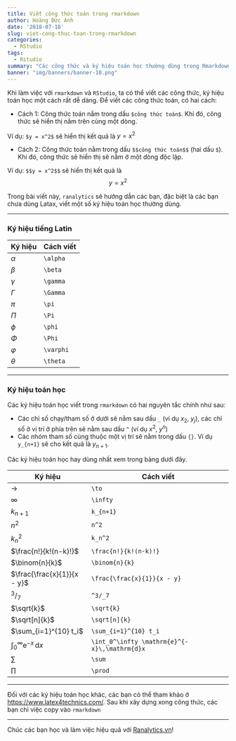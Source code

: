 ```yaml
---
title: Viết công thức toán trong rmarkdown
author: Hoàng Đức Anh
date: '2018-07-18'
slug: viet-cong-thuc-toan-trong-rmarkdown
categories:
  - RStudio
tags:
  - Rstudio
summary: "Các công thức và ký hiệu toán học thường dùng trong Rmarkdown"
banner: "img/banners/banner-10.png"
---
```


Khi làm việc với `rmarkdown` và `RStudio`, ta có thể viết các công thức, ký hiệu toán học một cách rất dễ dàng. Để viết các công thức toán, có hai cách:

- Cách 1: Công thức toán nằm trong dấu `$công thức toán$`. Khi đó, công thức sẽ hiển thị nằm trên cùng một dòng.

Ví dụ: `$y = x^2$` sẽ hiển thị kết quả là $y = x^2$

- Cách 2: Công thức toán nằm trong dấu `$$công thức toán$$` (hai dấu `$`). Khi đó, công thức sẽ hiển thị sẽ nằm ở một dòng độc lập.

Ví dụ: `$$y = x^2$$` sẽ hiển thị kết quả là $$y = x^2$$

Trong bài viết này, `ranalytics` sẽ hướng dẫn các bạn, đặc biệt là các bạn chưa dùng Latax, viết một số ký hiệu toán học thường dùng.

---

### Ký hiệu tiếng Latin

| Ký hiệu	| Cách viết |
----|-------
$\alpha$ | 	`\alpha`
$\beta$ | 	`\beta`
$\gamma$ | 	`\gamma`
$\Gamma$ | 	`\Gamma`
$\pi$ | 	`\pi`
$\Pi$ | 	`\Pi`
$\phi$ | 	`\phi`
$\Phi$ | 	`\Phi`
$\varphi$ | 	`\varphi`
$\theta$ | 	`\theta`

---

### Ký hiệu toán học

Các ký hiệu toán học viết trong `rmarkdown` có hai nguyên tắc chính như sau:

- Các chỉ số chạy/tham số ở dưới sẽ nằm sau dấu `_` (ví dụ $x_2$, $y_j$), các chỉ số ở vị trí ở phía trên sẽ nằm sau dấu `^` (ví dụ $x^2$, $y^n$)
- Các nhóm tham số cùng thuộc một vị trí sẽ nằm trong dấu `{}`. Ví dụ `y_{n+1}` sẽ cho kết quả là $y_{n+1}$.

Các ký hiệu toán học hay dùng nhất xem trong bảng dưới đây.

| Ký hiệu	| Cách viết |
----|-------
$\to$ | 	`\to`
$\infty$ | 	`\infty`
$k_{n+1}$ | 	`k_{n+1}`
$n^2$ | 	`n^2`
$k_n^2$ | 	`k_n^2`
$\frac{n!}{k!(n-k)!}$ | 	`\frac{n!}{k!(n-k)!}`
$\binom{n}{k}$ | 	`\binom{n}{k}`
$\frac{\frac{x}{1}}{x - y}$ | 	`\frac{\frac{x}{1}}{x - y}`
$^3/_7$ | 	`^3/_7`
$\sqrt{k}$ | 	`\sqrt{k}`
$\sqrt[n]{k}$ | 	`\sqrt[n]{k}`
$\sum_{i=1}^{10} t_i$ | 	`\sum_{i=1}^{10} t_i`
$\int_0^\infty \mathrm{e}^{-x}\,\mathrm{d}x$ | 	`\int_0^\infty \mathrm{e}^{-x}\,\mathrm{d}x`
$\sum$ | 	`\sum`
$\prod$ | 	`\prod`

---

Đối với các ký hiệu toán học khác, các bạn có thể tham khảo ở [https://www.latex4technics.com/](https://www.latex4technics.com/). Sau khi xây dựng xong công thức, các bạn chỉ việc copy vào `rmarkdown`

---

Chúc các bạn học và làm việc hiệu quả với [Ranalytics.vn](ranalytics.vn)!

